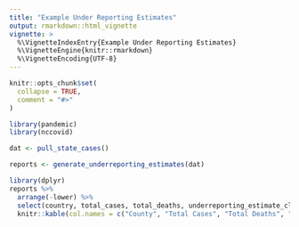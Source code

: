 ```yaml
---
title: "Example Under Reporting Estimates"
output: rmarkdown::html_vignette
vignette: >
  %\VignetteIndexEntry{Example Under Reporting Estimates}
  %\VignetteEngine{knitr::rmarkdown}
  %\VignetteEncoding{UTF-8}
---
```


```r
knitr::opts_chunk$set(
  collapse = TRUE,
  comment = "#>"
)
```

```r
library(pandemic)
library(nccovid)
```

```r
dat <- pull_state_cases()
```

```r
reports <- generate_underreporting_estimates(dat)
```

```r
library(dplyr)
reports %>% 
  arrange(-lower) %>% 
  select(country, total_cases, total_deaths, underreporting_estimate_clean) %>% 
  knitr::kable(col.names = c("County", "Total Cases", "Total Deaths", "Likely Percentage<br> of Sympt Cases Reported"))
```

